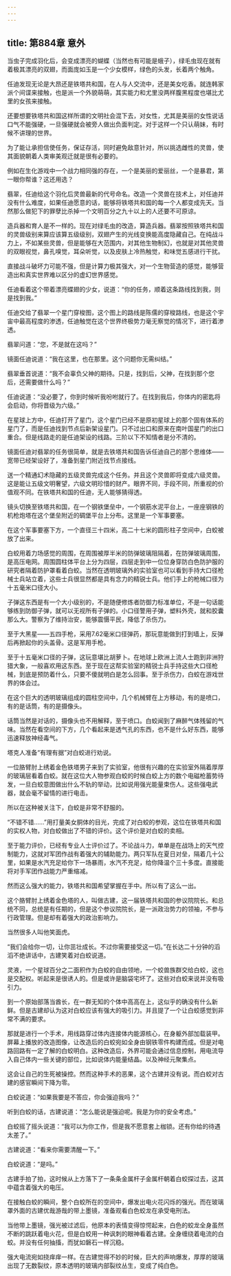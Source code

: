 ```yaml
---
---
---
```

title: 第884章 意外
---



当虫子完成羽化后，会变成漂亮的蝴蝶（当然也有可能是蛾子），绿毛虫现在就有着极其漂亮的双翅，而面庞如玉是一个少女模样，绿色的头发，长着两个触角。

任迪发现无论是大昂还是铁塔共和国，在人与人交流中，还是美女吃香。就连韩家派个间谍来接触，也是派一个外貌萌萌，其实能力和尤里没两样腹黑程度也堪比尤里的女孩来接触。

还要想要铁塔共和国这样所谓的文明社会混下去，对女性，尤其是美丽的女性说话口气不能强硬，一旦强硬就会被旁人做出负面判定。对于这样一个只认萌妹，有时候不讲理的世界。

为了能让承担信使任务，保证存活，同时避免敌意针对，所以挑选雌性的灵兽，使其面貌朝着人类审美观迁就是很有必要的。

例如在生化游戏中一个战力相同强的存在，一个是美丽的爱丽丝，一个是暴君，第一眼你帮谁？这还用选？

翡翠，任迪给这个羽化后灵兽最新的代号命名。改造一个灵兽在技术上，对任迪并没有什么难度，如果任迪愿意的话，能够将铁塔共和国的每一个人都变成先天。当然那么做犯下的罪孽比杀掉一个文明百分之九十以上的人还要不可原谅。

造兵器和育人是不一样的。现在对绿毛虫的改造，算造兵器。翡翠按照铁塔共和国的灵兽级别来算应该算五级级别，双翅产生的光线变换能高度隐藏自己。在纯战斗力上，不如某些灵兽，但是能够在大范围内，对其他生物制幻，也就是对其他灵兽的双眼视觉，鼻孔嗅觉，耳朵听觉，以及皮肤上冷热触觉，和味觉五感进行干扰。

直接战斗破坏力可能不强，但是计算力极其强大，对一个生物营造的感觉，能够营造出和真实世界难以区分的虚幻世界感觉。

任迪看着这个带着漂亮蝶翅的少女，说道：“你的任务，顺着这条路线找到我，则是找到我。”

任迪交给了翡翠一个星门穿梭图，这个图上的路线是陈儒的穿梭路线，也是这个宇宙中最高程度的渗透，任迪触觉在这个世界终极势力毫无察觉的情况下，进行着渗透。

翡翠问道：“您，不是就在这吗？”

镜面任迪说道：“我在这里，也在那里。这个问题你无需纠结。”

翡翠垂首说道：“我不会辜负父神的期待。只是，找到后，父神，在找到那个您后，还需要做什么吗？”

任迪说道：“没必要了，你到时候听我吩咐就行了。在找到我后，你体内的密匙将会启动，你将晋级为六级。”

在星球上方中，任迪打开了星门，这个星门已经不是原初星球上的那个固有体系的星门了，而是任迪找到节点后新架设星门。只不过出口和原来在南叶国星门的出口重合。但是线路走的是任迪架设的线路。三阶以下不知情者是分不清的。

镜面任迪对翡翠的任务很简单，就是去铁塔共和国告诉任迪自己的那个思维体——宽带已经架设好了，准备到星门附近找节点接线。

送一个精通幻术隐藏的五级灵兽完成这个任务。并且这个灵兽即将变成六级灵兽。这是能让五级文明奢望，六级文明珍惜的财产。眼界不同，手段不同，所重视的价值观不同。在铁塔共和国的任迪，无人能够猜得透。

镜头切换至铁塔共和国，在一个钢铁堡垒中，一个钢筋水泥平台上，一座座钢铁的机枪炮塔在这个堡垒附近的碉堡平台上分布。这里是一个军事要塞。

在这个军事要塞下方，一个直径三十四米，高二十七米的圆形柱子空间中，白蛟被放了出来。

白蛟用着力场感觉的周围，在周围被厚半米的防弹玻璃阻隔着，在防弹玻璃周围，是高压电网。周围圆柱体平台上分为四层，四层走到中一位位身穿防白色防护服的研究者隔着防护罩看着白蛟。当然在透明玻璃外的实验室也可以看到手持大口径枪械士兵站立着，这些士兵很显然都是具有念力的精锐士兵。他们手上的枪械口径为十五毫米口径大小。

子弹这东西是有一个大小级别的，不是随便修炼者防御力标准单位，不是一句话能够练到防御子弹，就可以无视所有子弹的。小口径警用子弹，塑料外壳，就和胶囊那么大。警察为了维持治安，能够震慑平民，降低了杀伤力。

至于大黑星——五四手枪，采用7.62毫米口径弹药，那玩意能做到打到墙上，反弹后再掀起你的头盖骨。这是军用手枪。

至于十五毫米口径的子弹，这玩意堪比胡萝卜。在地球上欧洲上流人士跑到非洲狩猎大象，一般喜欢用这东西。至于现在这帮实验室的精锐士兵手持这些大口径枪械，到底是预防着什么，只要不傻就明白是怎么回事。至于杀伤力，白蛟在游戏世界的体会过。

在这个巨大的透明玻璃组成的圆柱空间中，几个机械臂在上方移动，有的是喷口，有的是话筒，有的是摄像头。

话筒当然是对话的，摄像头也不用解释，至于喷口。白蛟闻到了麻醉气体残留的气味。当然在看空间的下方，几个看起来是透气孔的东西，也不是什么好东西，能够迅速释放神经毒气。

塔克人准备“有理有据”对白蛟进行劝说。

一位胳臂肘上绣着金色铁塔男子来到了实验室，他很有兴趣的在实验室外隔着厚厚的玻璃层看着白蛟。就在这位大人物参观白蛟的时候白蛟上方的数个电磁枪蓄势待发，一旦白蛟意图做出什么不轨的举动，比如说用强光能量束伤人。这些强电武器，就会毫不留情的进行电击。

所以在这种被关注下，白蛟是非常不舒服的。

“不错不错……”用打量美女胴体的目光，完成了对白蛟的参观，这位在铁塔共和国的实权人物，对白蛟做出了不错的评价。这个评价是对白蛟的卖相。

至于能力评价，已经有专业人士评价过了。不论战斗力，单单是在战场上的天气控制能力，这就对军团作战有着强大的辅助能力。两只军队在夏日对垒，隔着几十公里，如果是水汽充足给你下一场暴雨，水汽不充足，给你降温个三十多度。直接能将对手军团作战能力严重缩减。

然而这么强大的能力，铁塔共和国希望掌握在手中。所以有了这么一出。

这个胳臂肘上绣着金色塔的人，叫做古建，这一届铁塔共和国的参议院院长。和总统不同，总统是有任期的，但是这个参议院院长，是一派政治势力的领袖，不参与行政管理。但是却有着强大的政治影响力。

当然很多人叫他笑面虎。

“我们会给你一切，让你茁壮成长。不过你需要接受这一切。”在长达二十分钟的滔滔不绝讲话中，古建笑着对白蛟说道。

灵液，一个星球百分之二面积作为白蛟的自由领地，一个蛟兽族群交给白蛟，这也是交配权。听起来是很诱人的。但是或许是脑袋宅坏了。这些对白蛟来说并没有吸引力。

到一个原始部落当酋长，在一群无知的个体中高高在上，这似乎的确没有什么新鲜。但是古建却认为这对白蛟应该有强大的吸引力。并且提了一个让白蛟感觉到非常不满的要求。

那就是进行一个手术，用线路穿过体内连接体内能源核心，在身躯外部加载装甲。屏幕上播放的改造图像，让改造后的白蛟宛如全身由钢铁零件构建而成。但是对电路回路有一定了解的白蛟明白。这种改造后，外界可能会通过信息控制，用电流导入自己体内一些关键的部位，比如说体内能量结晶。以及神经元聚集点。

这会让自己的生死被操控。然而这种手术的恶果，这个古建并没有说。而白蛟对古建的感官瞬间下降为零。

白蛟说道：“如果我要是不答应，你会强迫我吗？”

听到白蛟的话，古建说道：“怎么能说是强迫呢。我是为你的安全考虑。”

白蛟摇了摇头说道：“我可以为你工作，但是我不愿意套上枷锁。还有你给的待遇太差了。”

古建说道：“看来你需要清醒一下。”

白蛟说道：“是吗。”

古建手拍了拍，这时候从上方落下了一条条金属杆子金属杆朝着白蛟探过去，这其中蕴含着强大的电压。

在接触白蛟的瞬间，整个白蛟所在的空间中，爆发出电火花闪烁的强光。而在玻璃罩外面的古建优哉游哉的带上墨镜，准备观看白色蛟龙在承受电刑法。

当他带上墨镜，强光被过滤后，他原本的表情变得惊愕起来，白色的蛟龙全身虽然不断的跳跃着电火花，但是白蛟用一种讽刺的眼神看着古建。全身缠绕着电流的白蛟。并没有任何抽搐，而犹如磐石一样沉稳。

强大电流宛如挠痒痒一样。在古建觉得不妙的时候，巨大的声响爆发，厚厚的玻璃出现了无数裂纹，原本透明的玻璃内部裂纹丛生，变成了纯白色。